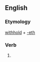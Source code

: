 ==English==

===Etymology===
[[withhold]] + [[-eth]]

===Verb===
{{en-verb form}}

# {{en-archaic third-person singular of|withhold}}